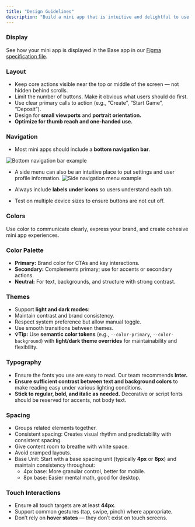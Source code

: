 ```yaml
---
title: "Design Guidelines"
description: "Build a mini app that is intuitive and delightful to use." 
---
```


### Display 
See how your mini app is displayed in the Base app in our [Figma specification file](https://www.figma.com/design/4wx6s24NB0KLgprQAyMT8R/TBA-Mini-App-Specs).

### Layout 

* Keep core actions visible near the top or middle of the screen — not hidden behind scrolls.  
* Limit the number of buttons. Make it obvious what users should do first.  
* Use clear primary calls to action (e.g., “Create”, “Start Game”, “Deposit”).  
* Design for **small viewports** and **portrait orientation.**  
* **Optimize for thumb reach and one-handed use.**

### Navigation

* Most mini apps should include a **bottom navigation bar**.  

<img 
    src="/images/design-guidelines/navigation-tab.png" 
    alt="Bottom navigation bar example" 
    className="rounded-lg"
/>

* A side menu can also be an intuitive place to put settings and user profile information.
    <img 
        src="/images/design-guidelines/navigation-sidebar.png"
        alt="Side navigation menu example"
        className="rounded-lg"
    />

* Always include **labels under icons** so users understand each tab.  
* Test on multiple device sizes to ensure buttons are not cut off.


### Colors

Use color to communicate clearly, express your brand, and create cohesive mini app experiences.

### **Color Palette**

* **Primary:** Brand color for CTAs and key interactions.  
* **Secondary:** Complements primary; use for accents or secondary actions.  
* **Neutral:** For text, backgrounds, and structure with strong contrast.

### **Themes**

* Support **light and dark modes**:  
* Maintain contrast and brand consistency.  
* Respect system preference but allow manual toggle.  
* Use smooth transitions between themes.  
* **💡Tip:** Use **semantic color tokens** (e.g., `--color-primary`, `--color-background`) with **light/dark theme overrides** for maintainability and flexibility.  


### Typography

* Ensure the fonts you use are easy to read. Our team recommends **Inter.**   
* **Ensure sufficient contrast between text and background colors** to make reading easy under various lighting conditions.  
* **Stick to regular, bold, and italic as needed.** Decorative or script fonts should be reserved for accents, not body text.

### Spacing

* Groups related elements together.  
* Consistent spacing: Creates visual rhythm and predictability with consistent spacing.  
* Give content room to breathe with white space.  
* Avoid cramped layouts.  
* Base Unit: Start with a base spacing unit (typically **4px** or **8px**) and maintain consistency throughout:  
  * 4px base: More granular control, better for mobile.  
  * 8px base: Easier mental math, good for desktop.  


### Touch Interactions

* Ensure all touch targets are at least **44px**.  
* Support common gestures (tap, swipe, pinch) where appropriate.  
* Don’t rely on **hover states** — they don’t exist on touch screens.

